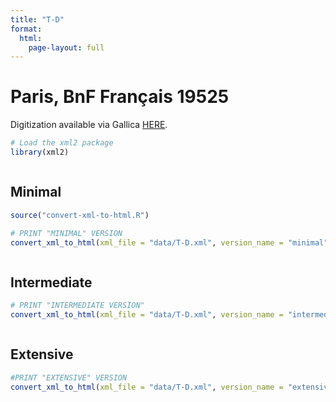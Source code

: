 ```yaml
---
title: "T-D"
format:
  html:
    page-layout: full
---
```


# Paris, BnF Français 19525

Digitization available via Gallica [HERE](https://gallica.bnf.fr/ark:/12148/btv1b525167312/f39.item).

```r
# Load the xml2 package
library(xml2)
```

::: {.column-page-outset layout="[[6,6,6]]"}

::: {.column}
## Minimal

```r
source("convert-xml-to-html.R")
```


```r


# PRINT "MINIMAL" VERSION
convert_xml_to_html(xml_file = "data/T-D.xml", version_name = "minimal")

```

:::

::: {.column}
## Intermediate

```r
# PRINT "INTERMEDIATE VERSION"
convert_xml_to_html(xml_file = "data/T-D.xml", version_name = "intermediate")

```

:::

::: {.column}
## Extensive

```r
#PRINT "EXTENSIVE" VERSION
convert_xml_to_html(xml_file = "data/T-D.xml", version_name = "extensive")

```

:::

:::
